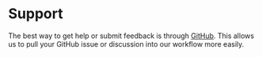 
<Meta title="Docs/Support" />

# Support

The best way to get help or submit feedback is through [GitHub](https://github.com/arup-group/arc-components). This allows us to pull your GitHub issue or discussion into our workflow more easily.
